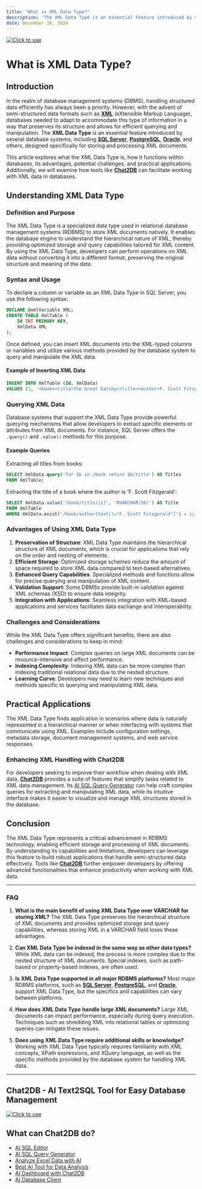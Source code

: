 ```yaml
---
title: "What is XML Data Type?"
description: "The XML Data Type is an essential feature introduced by several database systems, including SQL Server, PostgreSQL, Oracle, and others, designed specifically for storing and processing XML documents."
date: December 26, 2024
---
```

[![Click to use](/image/blog/bg/chat2db1.png)](https://app.chat2db.ai/)
# What is XML Data Type?

## Introduction

In the realm of database management systems (DBMS), handling structured data efficiently has always been a priority. However, with the advent of semi-structured data formats such as **[XML](https://en.wikipedia.org/wiki/XML)** (eXtensible Markup Language), databases needed to adapt to accommodate this type of information in a way that preserves its structure and allows for efficient querying and manipulation. The **XML Data Type** is an essential feature introduced by several database systems, including **[SQL Server](https://chat2db.ai/client/sqlserver)**, **[PostgreSQL](https://chat2db.ai/client/postgresql)**, **[Oracle](https://chat2db.ai/client/oracle)**, and others, designed specifically for storing and processing XML documents.

This article explores what the XML Data Type is, how it functions within databases, its advantages, potential challenges, and practical applications. Additionally, we will examine how tools like **[Chat2DB](https://chat2db.ai)** can facilitate working with XML data in databases.

## Understanding XML Data Type

### Definition and Purpose

The XML Data Type is a specialized data type used in relational database management systems (RDBMS) to store XML documents natively. It enables the database engine to understand the hierarchical nature of XML, thereby providing optimized storage and query capabilities tailored for XML content. By using the XML Data Type, developers can perform operations on XML data without converting it into a different format, preserving the original structure and meaning of the data.

### Syntax and Usage

To declare a column or variable as an XML Data Type in SQL Server, you use the following syntax:

```sql
DECLARE @xmlVariable XML;
CREATE TABLE XmlTable (
    Id INT PRIMARY KEY,
    XmlData XML
);
```

Once defined, you can insert XML documents into the XML-typed columns or variables and utilize various methods provided by the database system to query and manipulate the XML data.

#### Example of Inserting XML Data

```sql
INSERT INTO XmlTable (Id, XmlData)
VALUES (1, '<book><title>The Great Gatsby</title><author>F. Scott Fitzgerald</author></book>');
```

### Querying XML Data

Database systems that support the XML Data Type provide powerful querying mechanisms that allow developers to extract specific elements or attributes from XML documents. For instance, SQL Server offers the `.query()` and `.value()` methods for this purpose.

#### Example Queries

Extracting all titles from books:

```sql
SELECT XmlData.query('for $b in /book return $b/title') AS Titles
FROM XmlTable;
```

Extracting the title of a book where the author is 'F. Scott Fitzgerald':

```sql
SELECT XmlData.value('(book/title)[1]', 'NVARCHAR(50)') AS Title
FROM XmlTable
WHERE XmlData.exist('/book/author[text()="F. Scott Fitzgerald"]') = 1;
```

### Advantages of Using XML Data Type

1. **Preservation of Structure**: XML Data Type maintains the hierarchical structure of XML documents, which is crucial for applications that rely on the order and nesting of elements.
2. **Efficient Storage**: Optimized storage schemes reduce the amount of space required to store XML data compared to text-based alternatives.
3. **Enhanced Query Capabilities**: Specialized methods and functions allow for precise querying and manipulation of XML content.
4. **Validation Support**: Some DBMSs provide built-in validation against XML schemas (XSD) to ensure data integrity.
5. **Integration with Applications**: Seamless integration with XML-based applications and services facilitates data exchange and interoperability.

### Challenges and Considerations

While the XML Data Type offers significant benefits, there are also challenges and considerations to keep in mind:

- **Performance Impact**: Complex queries on large XML documents can be resource-intensive and affect performance.
- **Indexing Complexity**: Indexing XML data can be more complex than indexing traditional relational data due to the nested structure.
- **Learning Curve**: Developers may need to learn new techniques and methods specific to querying and manipulating XML data.

## Practical Applications

The XML Data Type finds application in scenarios where data is naturally represented in a hierarchical manner or when interfacing with systems that communicate using XML. Examples include configuration settings, metadata storage, document management systems, and web service responses.

### Enhancing XML Handling with Chat2DB

For developers seeking to improve their workflow when dealing with XML data, **[Chat2DB](https://chat2db.ai)** provides a suite of features that simplify tasks related to XML data management. Its [AI SQL Query Generator](https://chat2db.ai/feature/ai-sql-query-generator) can help craft complex queries for extracting and manipulating XML data, while its intuitive interface makes it easier to visualize and manage XML structures stored in the database.

## Conclusion

The XML Data Type represents a critical advancement in RDBMS technology, enabling efficient storage and processing of XML documents. By understanding its capabilities and limitations, developers can leverage this feature to build robust applications that handle semi-structured data effectively. Tools like **[Chat2DB](https://chat2db.ai)** further empower developers by offering advanced functionalities that enhance productivity when working with XML data.

---

### FAQ

1. **What is the main benefit of using XML Data Type over VARCHAR for storing XML?**
   The XML Data Type preserves the hierarchical structure of XML documents and provides optimized storage and query capabilities, whereas storing XML in a VARCHAR field loses these advantages.

2. **Can XML Data Type be indexed in the same way as other data types?**
   While XML data can be indexed, the process is more complex due to the nested structure of XML documents. Special indexes, such as path-based or property-based indexes, are often used.

3. **Is XML Data Type supported in all major RDBMS platforms?**
   Most major RDBMS platforms, such as **[SQL Server](https://chat2db.ai/client/sqlserver)**, **[PostgreSQL](https://chat2db.ai/client/postgresql)**, and **[Oracle](https://chat2db.ai/client/oracle)**, support XML Data Type, but the specifics and capabilities can vary between platforms.

4. **How does XML Data Type handle large XML documents?**
   Large XML documents can impact performance, especially during query execution. Techniques such as shredding XML into relational tables or optimizing queries can mitigate these issues.

5. **Does using XML Data Type require additional skills or knowledge?**
   Working with XML Data Type typically requires familiarity with XML concepts, XPath expressions, and XQuery language, as well as the specific methods provided by the database system for handling XML data.

---

## Chat2DB - AI Text2SQL Tool for Easy Database Management

[![Click to use](/image/blog/chat2db.png)](https://app.chat2db.ai/)

## What can Chat2DB do?

- [AI SQL Editor](https://chat2db.ai/feature/AI%20SQL%20Editor)
- [AI SQL Query Generator](https://chat2db.ai/feature/AI%20SQL%20Query%20Generator)
- [Analyze Excel Data with AI](https://chat2db.ai/feature/Analyze%20Excel%20Data%20with%20AI)
- [Best AI Tool for Data Analysis](https://chat2db.ai/feature/Best%20AI%20Tool%20for%20Data%20Analysis)
- [AI Dashboard with Chat2DB](https://chat2db.ai/feature/AI%20Dashboard%20with%20Chat2DB)
- [AI Database Client](https://chat2db.ai/feature/AI%20Database%20Client)
